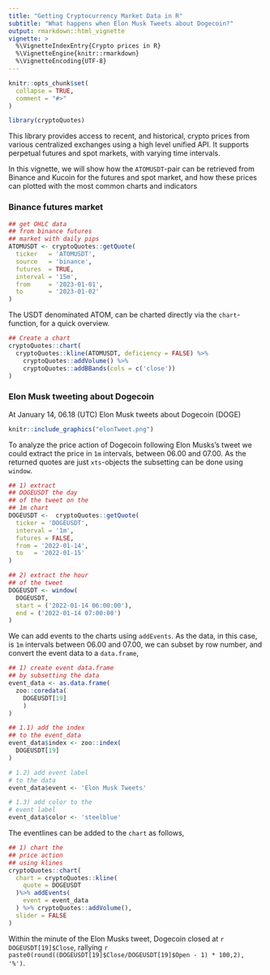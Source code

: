 ```yaml
---
title: "Getting Cryptocurrency Market Data in R"
subtitle: "What happens when Elon Musk Tweets about Dogecoin?"
output: rmarkdown::html_vignette
vignette: >
  %\VignetteIndexEntry{Crypto prices in R}
  %\VignetteEngine{knitr::rmarkdown}
  %\VignetteEncoding{UTF-8}
---
```


```r
knitr::opts_chunk$set(
  collapse = TRUE,
  comment = "#>"
)
```

```r
library(cryptoQuotes)
```

This library provides access to recent, and historical, crypto prices from various centralized exchanges using a high level unified API. It supports perpetual futures and spot markets, with varying time intervals.

In this vignette, we will show how the ```ATOMUSDT```-pair can be retrieved from Binance and Kucoin for the futures and spot market, and how these prices can plotted with the most common charts and indicators

### Binance futures market

```r
## get OHLC data
## from binance futures
## market with daily pips
ATOMUSDT <- cryptoQuotes::getQuote(
  ticker   = 'ATOMUSDT',
  source   = 'binance',
  futures  = TRUE,
  interval = '15m',
  from     = '2023-01-01',
  to       = '2023-01-02'
)
```

The USDT denominated ATOM, can be charted directly via the `chart`-function, for a quick overview.

```r
## Create a chart
cryptoQuotes::chart(
  cryptoQuotes::kline(ATOMUSDT, deficiency = FALSE) %>%
    cryptoQuotes::addVolume() %>% 
    cryptoQuotes::addBBands(cols = c('close'))
)
```


### Elon Musk tweeting about Dogecoin

At January 14, 06.18 (UTC) Elon Musk tweets about Dogecoin (DOGE)

```r
knitr::include_graphics("elonTweet.png")
```



To analyze the price action of Dogecoin following Elon Musks's tweet we could extract the price in ```1m``` intervals, between 06.00 and 07.00. As the returned quotes are just `xts`-objects the subsetting can be done using ```window```.

```r
## 1) extract
## DOGEUSDT the day
## of the tweet on the
## 1m chart
DOGEUSDT <-  cryptoQuotes::getQuote(
  ticker = 'DOGEUSDT',
  interval = '1m',
  futures = FALSE,
  from = '2022-01-14',
  to   = '2022-01-15'
)

## 2) extract the hour
## of the tweet
DOGEUSDT <- window(
  DOGEUSDT,
  start = ('2022-01-14 06:00:00'),
  end = ('2022-01-14 07:00:00')
)
```
We can add events to the charts using ```addEvents```. As the data, in this case, is `1m` intervals between 06.00 and 07.00, we can subset by row number, and convert the event data to a ```data.frame```, 

```r
## 1) create event data.frame
## by subsetting the data
event_data <- as.data.frame(
  zoo::coredata(
    DOGEUSDT[19]
    )
)

## 1.1) add the index 
## to the event_data
event_data$index <- zoo::index(
  DOGEUSDT[19]
)

# 1.2) add event label
# to the data
event_data$event <- 'Elon Musk Tweets'

# 1.3) add color to the
# event label
event_data$color <- 'steelblue'
```

The eventlines can be added to the ```chart``` as follows,

```r
## 1) chart the
## price action
## using klines
cryptoQuotes::chart(
  chart = cryptoQuotes::kline(
    quote = DOGEUSDT
  )%>% addEvents(
    event = event_data
  ) %>% cryptoQuotes::addVolume(),
  slider = FALSE
)
```

Within the minute of the Elon Musks tweet, Dogecoin closed at `r DOGEUSDT[19]$Close`, rallying `r paste0(round((DOGEUSDT[19]$Close/DOGEUSDT[19]$Open - 1) * 100,2), '%')`.

